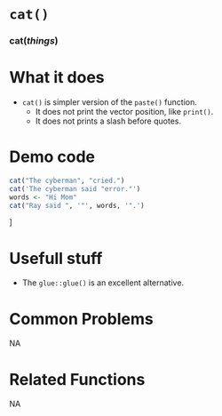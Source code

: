 # [`cat()`]{.blue}
 
 
### [cat]{.blue}(*things*){.center} 
 
# What it does 


+ [`cat()`]{.blue} is simpler version of the [`paste()`]{.blue} function.
  + It does not print the vector position, like [`print()`]{.blue}.
  + It does not prints a slash before quotes.
  
 
# Demo code 


```r
cat("The cyberman", "cried.")
cat('The cyberman said "error."')
words <- "Hi Mom"
cat("Ray said ", '"', words, '".')
```
]
  
 
# Usefull stuff 

+ The [`glue::glue()`]{.blue} is an excellent alternative.
  
 
# Common Problems 
NA  
 
# Related Functions 
NA  
